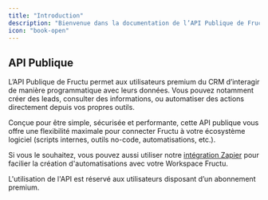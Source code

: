 ```yaml
---
title: "Introduction"
description: "Bienvenue dans la documentation de l’API Publique de Fructu."
icon: "book-open"
---
```


## API Publique

L’API Publique de Fructu permet aux utilisateurs premium du CRM d’interagir de manière programmatique avec leurs données. Vous pouvez notamment créer des leads, consulter des informations, ou automatiser des actions directement depuis vos propres outils.

Conçue pour être simple, sécurisée et performante, cette API publique vous offre une flexibilité maximale pour connecter Fructu à votre écosystème logiciel (scripts internes, outils no-code, automatisations, etc.).

Si vous le souhaitez, vous pouvez aussi utiliser notre [intégration Zapier](/integrations/zapier) pour facilier la création d'automatisations avec votre Workspace Fructu.

<Note>
  L'utilisation de l'API est réservé aux utilisateurs disposant d’un abonnement premium.
</Note>